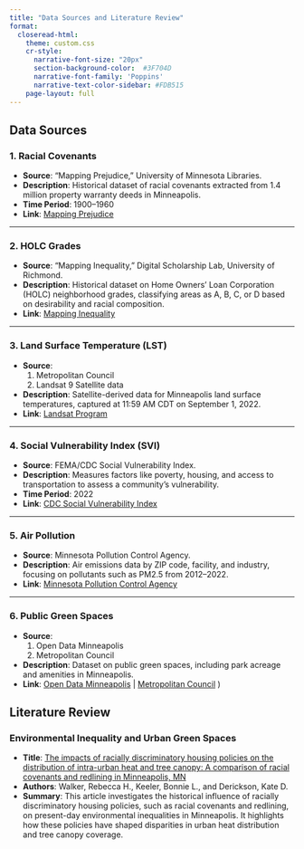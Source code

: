 ```yaml
---
title: "Data Sources and Literature Review"
format:
  closeread-html:
    theme: custom.css
    cr-style:
      narrative-font-size: "20px"
      section-background-color:  #3F704D
      narrative-font-family: 'Poppins'
      narrative-text-color-sidebar: #FDB515
    page-layout: full
---
```


## Data Sources

### **1. Racial Covenants**

- **Source**: "Mapping Prejudice," University of Minnesota Libraries.
- **Description**: Historical dataset of racial covenants extracted from 1.4 million property warranty deeds in Minneapolis.
- **Time Period**: 1900–1960
- **Link**: [Mapping Prejudice](https://mappingprejudice.umn.edu/)

---

### **2. HOLC Grades**

- **Source**: "Mapping Inequality," Digital Scholarship Lab, University of Richmond.
- **Description**: Historical dataset on Home Owners' Loan Corporation (HOLC) neighborhood grades, classifying areas as A, B, C, or D based on desirability and racial composition.
- **Link**: [Mapping Inequality](https://dsl.richmond.edu/panorama/redlining/)

---

### **3. Land Surface Temperature (LST)**

- **Source**: 
  1. Metropolitan Council
  2. Landsat 9 Satellite data
- **Description**: Satellite-derived data for Minneapolis land surface temperatures, captured at 11:59 AM CDT on September 1, 2022.
- **Link**: [Landsat Program](https://gisdata.mn.gov/is/dataset/us-mn-state-metc-env-cva-lst2022)

---

### **4. Social Vulnerability Index (SVI)**

- **Source**: FEMA/CDC Social Vulnerability Index.
- **Description**: Measures factors like poverty, housing, and access to transportation to assess a community’s vulnerability.
- **Time Period**: 2022
- **Link**: [CDC Social Vulnerability Index](https://www.atsdr.cdc.gov/placeandhealth/svi/index.html)

---

### **5. Air Pollution**

- **Source**: Minnesota Pollution Control Agency.
- **Description**: Air emissions data by ZIP code, facility, and industry, focusing on pollutants such as PM2.5 from 2012–2022.
- **Link**: [Minnesota Pollution Control Agency](https://www.pca.state.mn.us/)

---

### **6. Public Green Spaces**

- **Source**: 
  1. Open Data Minneapolis
  2. Metropolitan Council
- **Description**: Dataset on public green spaces, including park acreage and amenities in Minneapolis.
- **Link**: [Open Data Minneapolis](https://opendata.minneapolismn.gov/) | [Metropolitan Council](https://metrocouncil.org/)
)


## Literature Review

### Environmental Inequality and Urban Green Spaces

- **Title**: [The impacts of racially discriminatory housing policies on the distribution of intra-urban heat and tree canopy: A comparison of racial covenants and redlining in Minneapolis, MN](https://www.sciencedirect.com/science/article/pii/S0169204624000197)  
- **Authors**: Walker, Rebecca H., Keeler, Bonnie L., and Derickson, Kate D.  
- **Summary**: This article investigates the historical influence of racially discriminatory housing policies, such as racial covenants and redlining, on present-day environmental inequalities in Minneapolis. It highlights how these policies have shaped disparities in urban heat distribution and tree canopy coverage.
